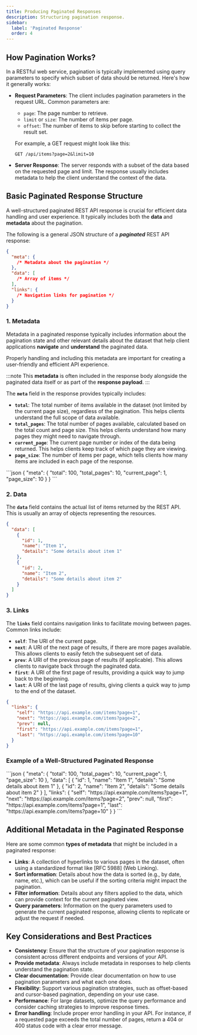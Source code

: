 ```yaml
---
title: Producing Paginated Responses
description: Structuring pagination response.
sidebar:
  label: 'Paginated Response'
  order: 4
---
```



## How Pagination Works?

In a RESTful web service, pagination is typically implemented using query parameters to specify which subset of data should be returned. Here's how it generally works:

- **Request Parameters**: The client includes pagination parameters in the request URL. Common parameters are:
   - `page`: The page number to retrieve.
   - `limit` or `size`: The number of items per page.
   - `offset`: The number of items to skip before starting to collect the result set.

   For example, a GET request might look like this:
   ```
   GET /api/items?page=2&limit=10
   ```

- **Server Response**: The server responds with a subset of the data based on the requested page and limit. The response usually includes metadata to help the client understand the context of the data.

## Basic Paginated Response Structure

A well-structured paginated REST API response is crucial for efficient data handling and user experience. It typically includes both the **data** and **metadata** about the pagination.

The following is a general JSON structure of a ***paginated*** REST API response:

```json
{
  "meta": {
    /* Metadata about the pagination */
  },
  "data": [
    /* Array of items */
  ],
  "links": {
    /* Navigation links for pagination */
  }
}
```

### 1. **Metadata**

Metadata in a paginated response typically includes information about the pagination state and other relevant details about the dataset that help client applications **navigate** and **understand** the paginated data.

 Properly handling and including this metadata are important for creating a user-friendly and efficient API experience.

:::note
This **metadata** is often included in the response body alongside the paginated data itself or as part of the **response payload**.
:::

The **`meta`** field in the response provides typically includes:

- **`total`**: The total number of items available in the dataset (not limited by the current page size), regardless of the pagination. This helps clients understand the full scope of data available.
- **`total_pages`**: The total number of pages available, calculated based on the total count and page size. This helps clients understand how many pages they might need to navigate through.
- **`current_page`**: The current page number or index of the data being returned. This helps clients keep track of which page they are viewing.
- **`page_size`**: The number of items per page, which tells clients how many items are included in each page of the response.

<CodeBlock title="Example of an offset-based pagination metadata:">
    ```json
    {
    "meta": {
        "total": 100,
        "total_pages": 10,
        "current_page": 1,
        "page_size": 10
    }
    }
  ```
</CodeBlock>

### 2. **Data**

The **`data`** field contains the actual list of items returned by the REST API. This is usually an array of objects representing the resources.

<CodeBlock title="Example of paginated data:">

```json
{
  "data": [
    {
      "id": 1,
      "name": "Item 1",
      "details": "Some details about item 1"
    },
    {
      "id": 2,
      "name": "Item 2",
      "details": "Some details about item 2"
    }
  ]
}
```
</CodeBlock>

### 3. **Links**

The **`links`** field contains navigation links to facilitate moving between pages. Common links include:

- **`self`**: The URI of the current page.
- **`next`**: A URI of the next page of results, if there are more pages available. This allows clients to easily fetch the subsequent set of data.
- **`prev`**: A URI of the previous page of results (if applicable). This allows clients to navigate back through the paginated data.
- **`first`**: A URI of the first page of results, providing a quick way to jump back to the beginning.
- **`last`**: A URI of the last page of results, giving clients a quick way to jump to the end of the dataset.

<CodeBlock title="Example of links information in a paginated response:">

```json
{
  "links": {
    "self": "https://api.example.com/items?page=1",
    "next": "https://api.example.com/items?page=2",
    "prev": null,
    "first": "https://api.example.com/items?page=1",
    "last": "https://api.example.com/items?page=10"
  }
}
```
</CodeBlock>

### Example of a Well-Structured Paginated Response


<CodeBlock title="Combining all the elements, a complete paginated response might look like this:">
```json
{
  "meta": {
    "total": 100,
    "total_pages": 10,
    "current_page": 1,
    "page_size": 10
  },
  "data": [
    {
      "id": 1,
      "name": "Item 1",
      "details": "Some details about item 1"
    },
    {
      "id": 2,
      "name": "Item 2",
      "details": "Some details about item 2"
    }
  ],
  "links": {
    "self": "https://api.example.com/items?page=1",
    "next": "https://api.example.com/items?page=2",
    "prev": null,
    "first": "https://api.example.com/items?page=1",
    "last": "https://api.example.com/items?page=10"
  }
}
```
</CodeBlock>

## Additional Metadata in the Paginated Response

Here are some common **types of metadata** that might be included in a paginated response:

- **Links**: A collection of hyperlinks to various pages in the dataset, often using a standardized format like <LinkOut href='https://www.rfc-editor.org/info/rfc5988'>[RFC 5988]</LinkOut> (Web Linking).
-  **Sort information**: Details about how the data is sorted (e.g., by date, name, etc.), which can be useful if the sorting criteria might impact the pagination.
-  **Filter information**: Details about any filters applied to the data, which can provide context for the current paginated view.
-  **Query parameters**: Information on the query parameters used to generate the current paginated response, allowing clients to replicate or adjust the request if needed.

## **Key Considerations and Best Practices**

- **Consistency**: Ensure that the structure of your pagination response is consistent across different endpoints and versions of your API.
- **Provide metadata**: Always include metadata in responses to help clients understand the pagination state.
- **Clear documentation**: Provide clear documentation on how to use pagination parameters and what each one does.
- **Flexibility**: Support various pagination strategies, such as offset-based and cursor-based pagination, depending on your use case.
- **Performance**: For large datasets, optimize the query performance and consider caching strategies to improve response times.
- **Error handling**: Include proper error handling in your API. For instance, if a requested page exceeds the total number of pages, return a 404 or 400 status code with a clear error message.
